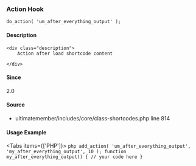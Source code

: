 
<UMBreadCrumb type="action"/>

### Action Hook    
    
```
do_action( 'um_after_everything_output' );
```

#### Description
    <div class="description">
        Action after load shortcode content
 
    </div>



#### Since
<div class="description">
2.0
</div>

#### Source
  - <Link href="https://github.com/ultimatemember/ultimatemember/tree/2.5.0/includes/core/class-shortcodes.php#L814">ultimatemember/includes/core/class-shortcodes.php</Link> <Link href="https://github.com/ultimatemember/ultimatemember/tree/2.5.0/includes/core/class-shortcodes.php#L814">line 814</Link>



#### Usage Example

<Tabs items={['PHP']}>
    <Tab>
    ```php
    add_action( 'um_after_everything_output', 'my_after_everything_output', 10 );
 function my_after_everything_output() {
     // your code here
 }
    ```
    </Tab>
</Tabs>
